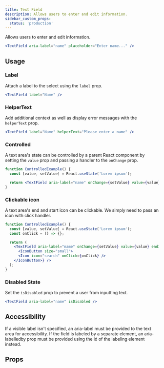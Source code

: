 ```yaml
---
title: Text Field
description: Allows users to enter and edit information.
sidebar_custom_props:
  status: 'production'
---
```


Allows users to enter and edit information.

```jsx live
<TextField aria-label="name" placeholder="Enter name..." />
```

## Usage

### Label

Attach a label to the select using the `label` prop.

```jsx live
<TextField label="Name" />
```

### HelperText

Add additional context as well as display error messages with the `helperText` prop.

```jsx live
<TextField label="Name" helperText="Please enter a name" />
```

### Controlled

A text area's state can be controlled by a parent React component by setting the `value` prop and
passing a handler to the `onChange` prop.

```jsx live
function ControlledExample() {
  const [value, setValue] = React.useState('Lorem ipsum');

  return <TextField aria-label="name" onChange={setValue} value={value} />;
}
```

### Clickable icon

A text area's end and start icon can be clickable. We simply need to pass an icon with click handler. 

```jsx live
function ControlledExample() {
  const [value, setValue] = React.useState('Lorem ipsum');
  const onClick = () => {};

  return (
    <TextField aria-label="name" onChange={setValue} value={value} endIcon={
      <IconButton size="small">
      <Icon icon="search" onClick={onClick} />
    </IconButton>} />
  );
}
```

### Disabled State

Set the `isDisabled` prop to prevent a user from inputting text.

```jsx live
<TextField aria-label="name" isDisabled />
```

## Accessibility

If a visible label isn't specified, an aria-label must be provided to the text area for
accessibility. If the field is labeled by a separate element, an aria-labelledby prop must be
provided using the id of the labeling element instead.

## Props

<PropsTable component="TextField" />
